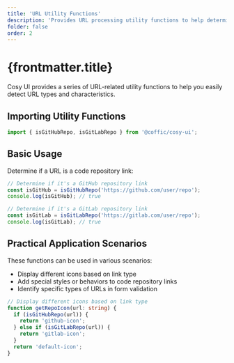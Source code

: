 ```yaml
---
title: 'URL Utility Functions'
description: 'Provides URL processing utility functions to help determine URL types and characteristics'
folder: false
order: 2
---
```


# {frontmatter.title}


Cosy UI provides a series of URL-related utility functions to help you easily detect URL types and characteristics.

## Importing Utility Functions

```ts
import { isGitHubRepo, isGitLabRepo } from '@coffic/cosy-ui';
```

## Basic Usage

Determine if a URL is a code repository link:

```ts
// Determine if it's a GitHub repository link
const isGitHub = isGitHubRepo('https://github.com/user/repo');
console.log(isGitHub); // true

// Determine if it's a GitLab repository link
const isGitLab = isGitLabRepo('https://gitlab.com/user/repo');
console.log(isGitLab); // true
```

## Practical Application Scenarios

These functions can be used in various scenarios:

- Display different icons based on link type
- Add special styles or behaviors to code repository links
- Identify specific types of URLs in form validation

```ts
// Display different icons based on link type
function getRepoIcon(url: string) {
  if (isGitHubRepo(url)) {
    return 'github-icon';
  } else if (isGitLabRepo(url)) {
    return 'gitlab-icon';
  }
  return 'default-icon';
}
```
